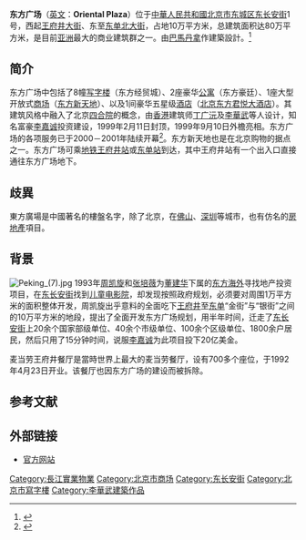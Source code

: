 {{Infobox building
| name = 东方广场
| native_name = Oriental Plaza
| logo = 
| logo_size = 
| logo_alt = 
| logo_caption = 
| image = 东方广场.jpg
| image_size = 
| image_alt = <!-- or | alt = -->
| image_caption = 从建国门内大街拍摄的东方广场（2021年4月）
| map_type = 
| map_alt = 
| map_caption = 
| map_size = 
| map_dot_label = 
| map_dot_mark = 
| relief = 
| former_names = 
| alternate_names = 
| etymology = 
| status = 
| cancelled = 
| topped_out = 
| building_type = 商业建筑群
| architectural_style = 
| classification = 
| use =
| location = 
| address = [[北京市|北京市]][[东城区_(北京市)|东城区]][[东长安街|东长安街]]1号
| coordinates = {{coord|39.908082|116.408083|display=inline,title}}
| altitude = 
| current_tenants = 
| namesake = 
| groundbreaking_date = 1996年
| start_date = 
| stop_date = 
| built =
| est_completion = 
| topped_out_date = 1999年2月11日
| completion_date = 
| opened_date = 
| inauguration_date = 
| cost = 
| ren_cost = 
| client = 
| owner = 
| landlord = 
| affiliation = 
| height = 
| architectural = 
| tip = 
| antenna_spire = 
| roof = 
| top_floor = 
| observatory = 
| diameter = 
| circumference = 
| weight = 
| other_dimensions = 
| structural_system = 
| material = 
| size = 
| floor_count = 
| floor_area = 
| elevator_count = 
| grounds_area = 
| architect = 
| architecture_firm = [[巴馬丹拿|巴馬丹拿]]、[[北京市建筑设计研究院|北京市建筑设计研究院]]
| developer = 
| engineer = 
| structural_engineer = 
| services_engineer = 
| civil_engineer = 
| other_designers = 
| quantity_surveyor = 
| main_contractor = 
| awards = 
| designations = 
| known_for = 
| rooms = <!-- or | unit_count          = -->
| parking =  
| website = <!-- {{URL|example.com}} -->
| embed = 
| embedded = 
| references = 
| footnotes = 
}}
'''东方广场'''（[[英文|英文]]：'''Oriental Plaza'''）位于[[中華人民共和國|中華人民共和國]][[北京市|北京市]][[东城区_(北京市)|东城区]][[东长安街|东长安街]]1号，西起[[王府井大街|王府井大街]]、东至[[东单北大街|东单北大街]]，占地10万平方米，总建筑面积达80万平方米，是目前[[亚洲|亚洲]]最大的商业建筑群之一。由[[巴馬丹拿|巴馬丹拿]]作建築設計。<ref>{{Cite web |url=https://www.p-t-group.com/gb/allhistory.html |title=巴马丹拿集团历史 |accessdate=2018-08-21 |archive-date=2018-08-21 |archive-url=https://web.archive.org/web/20180821223409/https://www.p-t-group.com/gb/allhistory.html |dead-url=no }}</ref>

==简介==
东方广场中包括了8幢[[写字楼|写字楼]]（东方经贸城）、2座豪华[[公寓|公寓]]（东方豪廷）、1座大型开放式[[商场|商场]]（[[东方新天地|东方新天地]]）、以及1间豪华五星级[[酒店|酒店]]（[[北京东方君悦大酒店|北京东方君悦大酒店]]）。其建筑风格中融入了北京[[四合院|四合院]]的概念，由[[香港|香港]]建筑师[[丁广沅|丁广沅]]及[[李華武|李華武]]等人设计，知名富豪[[李嘉诚|李嘉诚]]投资建设，1999年2月11日封顶，1999年9月10日外檐亮相。东方广场的各项服务已于2000－2001年陆续开幕<ref>{{cite news|url=http://www.chinanews.com/2001-12-03/26/143583.html|title=东方广场商城“东方新天地”全面开业|publisher=[[中国新闻社|中国新闻社]]|date=2001-12-03|accessdate=2020-10-26|archive-date=2020-10-29|archive-url=https://web.archive.org/web/20201029073542/http://www.chinanews.com/2001-12-03/26/143583.html}}</ref>。东方新天地也是在北京购物的据点之一。东方广场可乘[[北京地铁|地铁]][[王府井站|王府井站]]或[[东单站|东单站]]到达，其中王府井站有一个出入口直接通往东方广场地下。

==歧異==
東方廣場是中國著名的樓盤名字，除了北京，在[[佛山|佛山]]、[[深圳|深圳]]等城市，也有仿名的[[房地產|房地產]]項目。

==背景==
[[File:Peking_(7).jpg|thumb]]
1993年[[周凯旋|周凯旋]]和[[张培薇|张培薇]]为[[董建华|董建华]]下属的[[东方海外|东方海外]]寻找地产投资项目，在[[东长安街|东长安街]]找到[[儿童电影院_(北京)|儿童电影院]]，却发现按照政府规划，必须要对周围1万平方米的面积整体开发，周凯旋出乎意料的全面吃下[[王府井|王府井]]至[[东单|东单]]“金街”与“银街”之间的10万平方米的地段，提出了全面开发东方广场规划，用半年时间，迁走了[[东长安街|东长安街]]上20余个国家部级单位、40余个市级单位、100余个区级单位、1800余户居民，然后只用了15分钟时间，说服[[李嘉诚|李嘉诚]]为此项目投下20亿美金。

麦当劳王府井餐厅是當時世界上最大的麦当劳餐厅，设有700多个座位，于1992年4月23日开业。该餐厅也因东方广场的建设而被拆除。

==参考文献==
{{reflist}}

== 外部链接 ==
{{commonscat|Oriental Plaza, Beijing}}
* [http://www.orientalplaza.com 官方网站]{{Wayback|url=http://www.orientalplaza.com/ |date=20190911052853 }}

[[Category:長江實業物業|Category:長江實業物業]]
[[Category:北京市商场|Category:北京市商场]]
[[Category:东长安街|Category:东长安街]]
[[Category:北京市寫字樓|Category:北京市寫字樓]]
[[Category:李華武建築作品|Category:李華武建築作品]]
